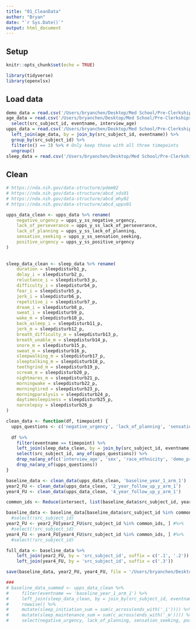```yaml
---
title: "01_CleanData"
author: "Bryan"
date: "`r Sys.Date()`"
output: html_document
---
```


## Setup
```r
knitr::opts_chunk$set(echo = TRUE)

library(tidyverse)
library(openxlsx)
```

## Load data
```r
demo_data = read.csv('/Users/bryanchen/Desktop/Med School/Pre-Clerkships/Research/ABCD/abcd-data-release-5.1/core/abcd-general/abcd_p_demo.csv')
age_data = read.csv('/Users/bryanchen/Desktop/Med School/Pre-Clerkships/Research/ABCD/abcd-data-release-5.1/core/abcd-general/abcd_y_lt.csv') %>% 
  select(src_subject_id, eventname, interview_age)
upps_data = read.csv('/Users/bryanchen/Desktop/Med School/Pre-Clerkships/Research/ABCD/abcd-data-release-5.1/core/mental-health/mh_y_upps.csv') %>%
  left_join(age_data, by = join_by(src_subject_id, eventname)) %>%
  group_by(src_subject_id) %>%
  filter(n() == 3) %>% # Only keep those with all three timepoints
  ungroup()
sleep_data = read.csv('/Users/bryanchen/Desktop/Med School/Pre-Clerkships/Research/ABCD/abcd-data-release-5.1/core/physical-health/ph_p_sds.csv')
```

## Clean
```r
# https://nda.nih.gov/data-structure/pdem02
# https://nda.nih.gov/data-structure/abcd_sds01
# https://nda.nih.gov/data-structure/abcd_mhy02
# https://nda.nih.gov/data-structure/abcd_upps01

upps_data_clean <- upps_data %>% rename(
    negative_urgency = upps_y_ss_negative_urgency,
    lack_of_perseverance = upps_y_ss_lack_of_perseverance,
    lack_of_planning = upps_y_ss_lack_of_planning,
    sensation_seeking = upps_y_ss_sensation_seeking,
    positive_urgency = upps_y_ss_positive_urgency
)
  
  
sleep_data_clean <- sleep_data %>% rename(
    duration = sleepdisturb1_p,
    delay_i = sleepdisturb2_p,
    reluctance_i = sleepdisturb3_p,
    difficulty_i = sleepdisturb4_p,
    fear_i = sleepdisturb5_p,
    jerk_i = sleepdisturb6_p,
    repetitive_i = sleepdisturb7_p,
    dream_i = sleepdisturb8_p,
    sweat_i = sleepdisturb9_p,
    wake_m = sleepdisturb10_p,
    back_asleep_i = sleepdisturb11_p,
    jerk_m = sleepdisturb12_p,
    breath_difficulty_m = sleepdisturb13_p,
    breath_unable_m = sleepdisturb14_p,
    snore_m = sleepdisturb15_p,
    sweat_m = sleepdisturb16_p,
    sleepwalking_m = sleepdisturb17_p,
    sleeptalking_m = sleepdisturb18_p,
    teethgrind_m = sleepdisturb19_p,
    scream_m = sleepdisturb20_p,
    nightmares_m = sleepdisturb21_p,
    morningwake = sleepdisturb22_p,
    morningtired = sleepdisturb23_p,
    morningparalysis = sleepdisturb24_p,
    daytimesleepiness = sleepdisturb25_p,
    narcolepsy = sleepdisturb26_p
)

clean_data <- function(df, timepoint) {
  upps_questions <- c('negative_urgency', 'lack_of_planning', 'sensation_seeking', 'positive_urgency', 'lack_of_perseverance', 'duration', 'delay_i', 'reluctance_i', 'difficulty_i', 'fear_i', 'jerk_i', 'repetitive_i', 'dream_i', 'sweat_i', 'wake_m', 'back_asleep_i', 'jerk_m', 'breath_difficulty_m', 'breath_unable_m', 'snore_m', 'sweat_m', 'sleepwalking_m', 'sleeptalking_m', 'teethgrind_m', 'scream_m', 'nightmares_m', 'morningwake', 'morningtired', 'morningparalysis', 'daytimesleepiness', 'narcolepsy')
  
  df %>%
    filter(eventname == timepoint) %>%
    left_join(sleep_data_clean, by = join_by(src_subject_id, eventname)) %>% #inclusion of eventname filters baseline data for both
    select(src_subject_id, any_of(upps_questions)) %>%
    drop_na(any_of(c('interview_age', 'sex', 'race_ethnicity', 'demo_prnt_marital_v2', 'demo_prnt_ed_v2', 'demo_prnt_empl_v2', 'demo_prnt_income_v2'))) %>%
    drop_na(any_of(upps_questions))
}

baseline_data <- clean_data(upps_data_clean, 'baseline_year_1_arm_1')
year2_FU <- clean_data(upps_data_clean, '2_year_follow_up_y_arm_1')
year4_FU <- clean_data(upps_data_clean, '4_year_follow_up_y_arm_1')

common_ids <- Reduce(intersect, list(baseline_data$src_subject_id, year2_FU$src_subject_id, year4_FU$src_subject_id))

baseline_data <- baseline_data[baseline_data$src_subject_id %in% common_ids, ] #%>%
  #select(!src_subject_id)
year2_FU <- year2_FU[year2_FU$src_subject_id %in% common_ids, ] #%>%
  #select(!src_subject_id)
year4_FU <- year4_FU[year4_FU$src_subject_id %in% common_ids, ] #%>%
  #select(!src_subject_id)

full_data <- baseline_data %>%
    left_join(year2_FU, by = 'src_subject_id', suffix = c('.1', '.2')) %>%
    left_join(year4_FU, by = 'src_subject_id', suffix = c('.3'))

save(baseline_data, year2_FU, year4_FU, file = '/Users/bryanchen/Desktop/Med School/Pre-Clerkships/Research/ABCD/processedData.RData')

###
# baseline_data_summed <- upps_data_clean %>%
#     filter(eventname == 'baseline_year_1_arm_1') %>%
#     left_join(sleep_data_clean, by = join_by(src_subject_id, eventname)) %>% #inclusion of eventname filters baseline data for both
#     rowwise() %>%
#     mutate(sleep_initiation_sum = sum(c_across(ends_with('_i')))) %>% #sums across selected measures
#     mutate(sleep_maintenance_sum = sum(c_across(ends_with('_m')))) %>%
#     select(negative_urgency, lack_of_planning, sensation_seeking, positive_urgency, lack_of_perseverance, duration, ends_with('_sum'))
```